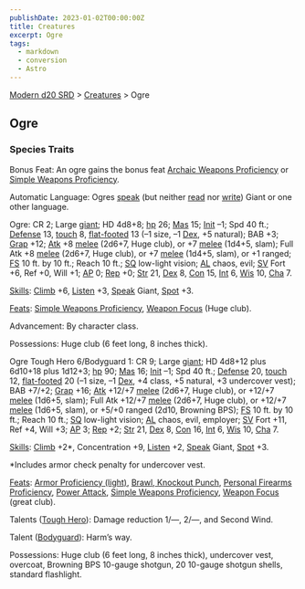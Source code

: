 ```yaml
---
publishDate: 2023-01-02T00:00:00Z
title: Creatures
excerpt: Ogre
tags:
  - markdown
  - conversion
  - Astro
---
```


[Modern d20 SRD](/#modernD20) > [Creatures](modern-d20-srd-creatures-index) > Ogre

## Ogre

### Species Traits

Bonus Feat: An ogre gains the bonus feat [Archaic Weapons Proficiency](modern-d20-srd-feats-archaic-weapons-proficiency) or [Simple Weapons Proficiency](modern-d20-srd-feats-simple-weapons-proficiency).

Automatic Language: Ogres [speak](modern-d20-srd-skills-speak-language) (but
neither [read](modern-d20-srd-skills-read-write-language) nor
[write](modern-d20-srd-skills-read-write-language)) Giant or one other
language.

Ogre: CR 2; Large [giant](modern-d20-srd-creature-types-giant); HD 4d8+8;
[hp](modern-d20-srd-combat-hit-points) 26; [Mas](modern-d20-srd-creatures-creature-overview) 15; [Init](modern-d20-srd-combat-initiative) –1; Spd 40
ft.; [Defense](modern-d20-srd-combat-defense) 13, [touch](modern-d20-srd-combat-attack-actions) 8, [flat-footed](modern-d20-srd-combat-surprise) 13 (–1
size, –1 [Dex](modern-d20-srd-basics-ability-scores), +5 natural); BAB +3;
[Grap](modern-d20-srd-combat-grapple) +12; [Atk](modern-d20-srd-combat-attack-roll) +8 [melee](modern-d20-srd-combat-attack-roll) (2d6+7, Huge club), or +7
[melee](modern-d20-srd-combat-attack-roll) (1d4+5, slam); Full Atk +8
[melee](modern-d20-srd-combat-attack-roll) (2d6+7, Huge club), or +7
[melee](modern-d20-srd-combat-attack-roll) (1d4+5, slam), or +1 ranged;
[FS](modern-d20-srd-creatures-creature-overview) 10 ft. by 10 ft.; Reach 10
ft.; [SQ](modern-d20-srd-creatures-creature-overview) low-light vision;
[AL](modern-d20-srd-basics-allegiances) chaos, evil; [SV](modern-d20-srd-basics-saving-throws) Fort +6, Ref +0, Will +1; [AP](modern-d20-srd-creatures-creature-overview) 0; [Rep](modern-d20-srd-creatures-creature-overview) +0;
[Str](modern-d20-srd-basics-ability-scores) 21, [Dex](modern-d20-srd-basics-ability-scores) 8, [Con](modern-d20-srd-basics-ability-scores) 15,
[Int](modern-d20-srd-basics-ability-scores) 6, [Wis](modern-d20-srd-basics-ability-scores) 10, [Cha](modern-d20-srd-basics-ability-scores) 7.

[Skills](modern-d20-srd-skills-index): [Climb](modern-d20-srd-skills-climb)
+6, [Listen](modern-d20-srd-skills-listen) +3, [Speak](modern-d20-srd-skills-speak-language) Giant, [Spot](modern-d20-srd-skills-spot) +3.

[Feats](modern-d20-srd-feats-index): [Simple Weapons Proficiency](modern-d20-srd-feats-simple-weapons-proficiency), [Weapon Focus](modern-d20-srd-feats-weapon-focus) (Huge club).

Advancement: By character class.

Possessions: Huge club (6 feet long, 8 inches thick).

Ogre Tough Hero 6/Bodyguard 1: CR 9; Large [giant](modern-d20-srd-creature-types-giant); HD 4d8+12 plus 6d10+18 plus 1d12+3; [hp](modern-d20-srd-combat-hit-points) 90; [Mas](modern-d20-srd-creatures-creature-overview) 16;
[Init](modern-d20-srd-combat-initiative) –1; Spd 40 ft.;
[Defense](modern-d20-srd-combat-defense) 20, [touch](modern-d20-srd-combat-attack-actions) 12, [flat-footed](modern-d20-srd-combat-surprise) 20 (–1 size,
–1 [Dex](modern-d20-srd-basics-ability-scores), +4 class, +5 natural, +3
undercover vest); BAB +7/+2; [Grap](modern-d20-srd-combat-grapple) +16;
[Atk](modern-d20-srd-combat-attack-roll) +12/+7 [melee](modern-d20-srd-combat-attack-roll) (2d6+7, Huge club), or +12/+7 [melee](modern-d20-srd-combat-attack-roll) (1d6+5, slam); Full Atk +12/+7 [melee](modern-d20-srd-combat-attack-roll) (2d6+7, Huge club), or +12/+7 [melee](modern-d20-srd-combat-attack-roll) (1d6+5, slam), or +5/+0 ranged (2d10, Browning BPS);
[FS](modern-d20-srd-creatures-creature-overview) 10 ft. by 10 ft.; Reach 10
ft.; [SQ](modern-d20-srd-creatures-creature-overview) low-light vision;
[AL](modern-d20-srd-basics-allegiances) chaos, evil, employer;
[SV](modern-d20-srd-basics-saving-throws) Fort +11, Ref +4, Will +3;
[AP](modern-d20-srd-creatures-creature-overview) 3; [Rep](modern-d20-srd-creatures-creature-overview) +2; [Str](modern-d20-srd-basics-ability-scores)
21, [Dex](modern-d20-srd-basics-ability-scores) 8, [Con](modern-d20-srd-basics-ability-scores) 16, [Int](modern-d20-srd-basics-ability-scores) 6,
[Wis](modern-d20-srd-basics-ability-scores) 10, [Cha](modern-d20-srd-basics-ability-scores) 7.

[Skills](modern-d20-srd-skills-index): [Climb](modern-d20-srd-skills-climb)
+2*, Concentration +9, [Listen](modern-d20-srd-skills-listen) +2,
[Speak](modern-d20-srd-skills-speak-language) Giant, [Spot](modern-d20-srd-skills-spot) +3.

*Includes armor check penalty for undercover vest.

[Feats](modern-d20-srd-feats-index): [Armor Proficiency (light)](modern-d20-srd-feats-armor-proficiency-light),
[Brawl](modern-d20-srd-feats-brawl),[ Knockout Punch](modern-d20-srd-feats-knockout-punch), [Personal Firearms Proficiency](modern-d20-srd-feats-personal-firearms-proficiency), [Power Attack](modern-d20-srd-feats-power-attack), [Simple Weapons Proficiency](modern-d20-srd-feats-simple-weapons-proficiency), [Weapon Focus](modern-d20-srd-feats-weapon-focus) (great club).

Talents ([Tough Hero](modern-d20-srd-classes-basic-tough-hero)): Damage
reduction 1/—, 2/—, and Second Wind.

Talent ([Bodyguard](modern-d20-srd-classes-advanced-bodyguard)): Harm’s way.

Possessions: Huge club (6 feet long, 8 inches thick), undercover vest,
overcoat, Browning BPS 10-gauge shotgun, 20 10-gauge shotgun shells, standard
flashlight.

